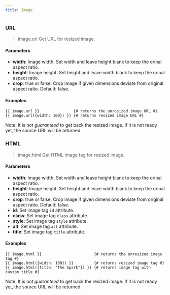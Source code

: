 ```yaml
---
title: Image
---
```


### URL
> image.url
Get URL for resized image.

#### Parameters

* __width__: Image width. Set width and leave height blank to keep the orinal aspect ratio.
* __height__: Image height. Set height and leave width blank to keep the orinal aspect ratio.
* __crop__: true or false. Crop image if given dimensions deviate from original aspect ratio. Default: false.

#### Examples

```twig
{{ image.url }}               {# returns the unresized image URL #}
{{ image.url({width: 100}) }} {# returns resized image URL #}
```

Note: It is not _guaranteed_ to get back the resized image. If it is not ready yet, the source URL will be returned.

### HTML
> image.html
Get HTML image tag for resized image.

#### Parameters

* __width__: Image width. Set width and leave height blank to keep the orinal aspect ratio.
* __height__: Image height. Set height and leave width blank to keep the orinal aspect ratio.
* __crop__: true or false. Crop image if given dimensions deviate from original aspect ratio. Default: false.
* __id__: Set image tag `id` attribute.
* __class__: Set image tag `class` attribute.
* __style__: Set image tag `style` attribute.
* __alt__: Set image tag `alt` attribute.
* __title__: Set image tag `title` attribute.

#### Examples

```twig
{{ image.html }}                       {# returns the unresized image tag #}
{{ image.html({width: 100}) }}         {# returns resized image tag #}
{{ image.html({title: "The Spark"}) }} {# returns image tag with custom title #}
```

Note: It is not _guaranteed_ to get back the resized image. If it is not ready yet, the source URL will be returned.
